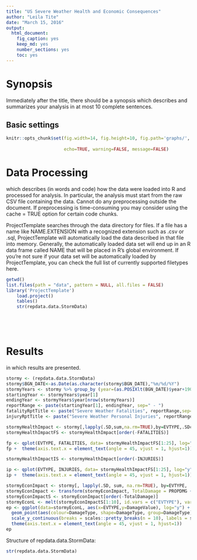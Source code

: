```yaml
---
title: "US Severe Weather Health and Economic Consequences"
author: "Leila Tite"
date: "March 15, 2016"
output: 
  html_document: 
    fig_caption: yes
    keep_md: yes
    number_sections: yes
    toc: yes
---
```

# Synopsis
Immediately after the title, there should be a synopsis which describes and summarizes your analysis in at most 10 complete sentences.


## Basic settings
```r
knitr::opts_chunk$set(fig.width=14, fig.height=10, fig.path='graphs/', base.url='reports/',
                      
                      echo=TRUE, warning=FALSE, message=FALSE)

```

# Data Processing 
which describes (in words and code) how the data were loaded into R and processed for analysis. In particular, the analysis must start from the raw CSV file containing the data. Cannot do any preprocessing outside the document. If preprocessing is time-consuming you may consider using the cache = TRUE option for certain code chunks.

ProjectTemplate searches through the data directory for files. If a file has a name like NAME.EXTENSION with a recognized extension such as .csv or .sql, ProjectTemplate will automatically load the data described in that file into memory. Generally, the automatically loaded data set will end up in an R data frame called NAME that will be placed in R’s global environment. If you’re not sure if your data set will be automatically loaded by ProjectTemplate, you can check the full list of currently supported filetypes here.

```r
getwd()
list.files(path = "data", pattern = NULL, all.files = FALSE)
library('ProjectTemplate')
	load.project()
	tables()
	str(repdata.data.StormData)

	

	
```
# Results 
in which results are presented.



```r

stormy <- (repdata.data.StormData)
stormy$BGN_DATE<-as.Date(as.character(stormy$BGN_DATE),"%m/%d/%Y")
stormyYears <- stormy %>% group_by (year=(as.POSIXlt(BGN_DATE)$year+1900))
startingYear <- stormyYears$year[1]
endingYear <- stormyYears$year[nrow(stormyYears)]
reportRange <- paste(startingYear[1], endingYear, sep=" - ")
fatalityRptTitle <- paste("Severe Weather Fatalities", reportRange,sep=" ")
injuryRptTitle <- paste("Severe Weather Personal Injuries", reportRange,sep=" ")

stormyHealthImpact <- stormy[,lapply(.SD,sum,na.rm=TRUE),by=EVTYPE,.SDcols=c("FATALITIES","INJURIES") ]
stormyHealthImpactFS <- stormyHealthImpact[order(-FATALITIES)]

fp <- qplot(EVTYPE, FATALITIES, data= stormyHealthImpactFS[1:25], log="y", main=fatalityRptTitle, xlab="Severe Weather Event Type", ylab="Number of Fatalities") 
fp +  theme(axis.text.x = element_text(angle = 45, vjust = 1, hjust=1))


```
```r

stormyHealthImpactIS <- stormyHealthImpact[order(-INJURIES)]

ip <- qplot(EVTYPE, INJURIES, data= stormyHealthImpactFS[1:25], log="y", main=injuryRptTitle, xlab="Severe Weather Event Type", ylab="Number of Injuries") 
ip +  theme(axis.text.x = element_text(angle = 45, vjust = 1, hjust=1))

```

```r
	
stormyEconImpact <- stormy[, lapply(.SD, sum, na.rm=TRUE), by=EVTYPE, .SDcols=c("PROPDMG", "CROPDMG") ]
stormyEconImpact <- transform(stormyEconImpact, TotalDamage = PROPDMG + CROPDMG)
stormyEconImpactS <- stormyEconImpact[order(-TotalDamage)]
stormyEconL <- melt(stormyEconImpactS[1:10], id.vars = c("EVTYPE"), variable.name = "DamageType", value.name = "DamageValue")
ep <- ggplot(data=stormyEconL, aes(x=EVTYPE,y=DamageValue), log="y") +
  geom_point(aes(colour=DamageType, shape=DamageType, group=DamageType), size=3) +
  scale_y_continuous(breaks = scales::pretty_breaks(n = 10), labels = scales::dollar) +
  theme(axis.text.x = element_text(angle = 45, vjust = 1, hjust=1))  
ep
```

Structure of repdata.data.StormData:

```r
str(repdata.data.StormData)

```

